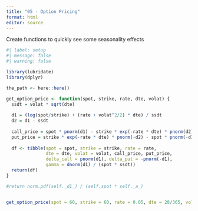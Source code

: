 ```yaml
---
title: "05 - Option Pricing"
format: html
editor: source
---
```


Create functions to quickly see some seasonality effects

```r
#| label: setup
#| message: false
#| warning: false

library(lubridate)
library(dplyr)

the_path <- here::here()

get_option_price <- function(spot, strike, rate, dte, volat) {
  ssdt = volat * sqrt(dte) 
  
  d1 = (log(spot/strike) + (rate + volat^2/2) * dte) / ssdt
  d2 = d1 - ssdt
  
  call_price = spot * pnorm(d1) - strike * exp(-rate * dte) * pnorm(d2)
  put_price = strike * exp(-rate * dte) * pnorm(-d2) - spot * pnorm(-d1)
  
  df <- tibble(spot = spot, strike = strike, rate = rate, 
               dte = dte, volat = volat, call_price, put_price, 
               delta_call = pnorm(d1), delta_put = -pnorm(-d1), 
               gamma = dnorm(d1) / (spot * ssdt))
  return(df)
}

#return norm.pdf(self._d1_) / (self.spot * self._a_)


get_option_price(spot = 60, strike = 60, rate = 0.05, dte = 28/365, volat = 0.2)
```
